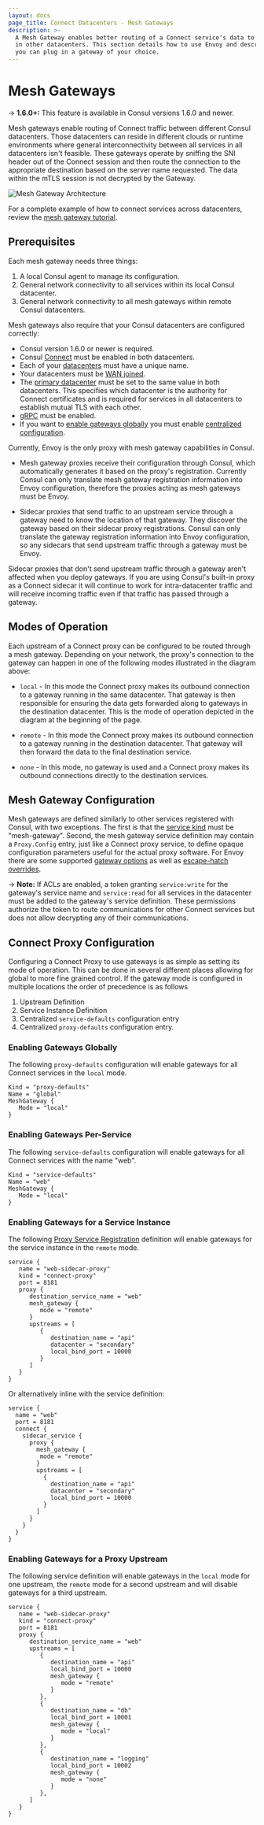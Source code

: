 ```yaml
---
layout: docs
page_title: Connect Datacenters - Mesh Gateways
description: >-
  A Mesh Gateway enables better routing of a Connect service's data to upstreams
  in other datacenters. This section details how to use Envoy and describes how
  you can plug in a gateway of your choice.
---
```



# Mesh Gateways

-> **1.6.0+:** This feature is available in Consul versions 1.6.0 and newer.

Mesh gateways enable routing of Connect traffic between different Consul datacenters. Those datacenters
can reside in different clouds or runtime environments where general interconnectivity between all services
in all datacenters isn't feasible. These gateways operate by sniffing the SNI header out of the Connect session
and then route the connection to the appropriate destination based on the server name requested. The data
within the mTLS session is not decrypted by the Gateway.

![Mesh Gateway Architecture](/img/mesh-gateways.png)

For a complete example of how to connect services across datacenters,
review the [mesh gateway tutorial](https://learn.hashicorp.com/tutorials/consul/service-mesh-gateways).

## Prerequisites

Each mesh gateway needs three things:

1. A local Consul agent to manage its configuration.
2. General network connectivity to all services within its local Consul datacenter.
3. General network connectivity to all mesh gateways within remote Consul datacenters.

Mesh gateways also require that your Consul datacenters are configured correctly:

-  Consul version 1.6.0 or newer is required.
- Consul [Connect](/docs/agent/options#connect) must be enabled in both datacenters.
- Each of your [datacenters](/docs/agent/options#datacenter) must have a unique name.
- Your datacenters must be [WAN joined](https://learn.hashicorp.com/tutorials/consul/federarion-gossip-wan).
- The [primary datacenter](/docs/agent/options#primary_datacenter) must be set to the same value in both datacenters. This specifies which datacenter is the authority for Connect certificates and is required for services in all datacenters to establish mutual TLS with each other.
- [gRPC](/docs/agent/options#grpc_port) must be enabled.
- If you want to [enable gateways globally](/docs/connect/mesh-gateway#enabling-gateways-globally) you must enable [centralized configuration](/docs/agent/options#enable_central_service_config).

Currently, Envoy is the only proxy with mesh gateway capabilities in Consul.

- Mesh gateway proxies receive their configuration through Consul, which
  automatically generates it based on the proxy's registration. Currently Consul
  can only translate mesh gateway registration information into Envoy
  configuration, therefore the proxies acting as mesh gateways must be Envoy.

- Sidecar proxies that send traffic to an upstream service through a gateway
  need to know the location of that gateway. They discover the gateway based on
  their sidecar proxy registrations. Consul can only translate the gateway
  registration information into Envoy configuration, so any sidecars that send
  upstream traffic through a gateway must be Envoy.

Sidecar proxies that don't send upstream traffic through a gateway aren't
affected when you deploy gateways. If you are using Consul's built-in proxy as a
Connect sidecar it will continue to work for intra-datacenter traffic and will
receive incoming traffic even if that traffic has passed through a gateway.

## Modes of Operation

Each upstream of a Connect proxy can be configured to be routed through a mesh gateway. Depending on
your network, the proxy's connection to the gateway can happen in one of the following modes
illustrated in the diagram above:

- `local` - In this mode the Connect proxy makes its outbound connection to a gateway running in the
  same datacenter. That gateway is then responsible for ensuring the data gets forwarded along to
  gateways in the destination datacenter. This is the mode of operation depicted in the diagram at
  the beginning of the page.

- `remote` - In this mode the Connect proxy makes its outbound connection to a gateway running in the
  destination datacenter. That gateway will then forward the data to the final destination service.

- `none` - In this mode, no gateway is used and a Connect proxy makes its outbound connections directly
  to the destination services.

## Mesh Gateway Configuration

Mesh gateways are defined similarly to other services registered with Consul, with two exceptions.
The first is that the [service kind](/api/agent/service#kind) must be "mesh-gateway". Second,
the mesh gateway service definition may contain a `Proxy.Config` entry, just like a
Connect proxy service, to define opaque configuration parameters useful for the actual proxy software.
For Envoy there are some supported [gateway options](/docs/connect/proxies/envoy#gateway-options) as well as
[escape-hatch overrides](/docs/connect/proxies/envoy#escape-hatch-overrides).

-> **Note:** If ACLs are enabled, a token granting `service:write` for the gateway's service name
and `service:read` for all services in the datacenter must be added to the gateway's service definition.
These permissions authorize the token to route communications for other Connect services but does not
allow decrypting any of their communications.

## Connect Proxy Configuration

Configuring a Connect Proxy to use gateways is as simple as setting its mode of operation. This can be done
in several different places allowing for global to more fine grained control. If the gateway mode is configured
in multiple locations the order of precedence is as follows

1. Upstream Definition
2. Service Instance Definition
3. Centralized `service-defaults` configuration entry
4. Centralized `proxy-defaults` configuration entry.

### Enabling Gateways Globally

The following `proxy-defaults` configuration will enable gateways for all Connect services in the `local` mode.

```hcl
Kind = "proxy-defaults"
Name = "global"
MeshGateway {
   Mode = "local"
}
```

### Enabling Gateways Per-Service

The following `service-defaults` configuration will enable gateways for all Connect services with the name "web".

```hcl
Kind = "service-defaults"
Name = "web"
MeshGateway {
   Mode = "local"
}
```

### Enabling Gateways for a Service Instance

The following [Proxy Service Registration](/docs/connect/registration/service-registration)
definition will enable gateways for the service instance in the `remote` mode.

```hcl
service {
   name = "web-sidecar-proxy"
   kind = "connect-proxy"
   port = 8181
   proxy {
      destination_service_name = "web"
      mesh_gateway {
         mode = "remote"
      }
      upstreams = [
         {
            destination_name = "api"
            datacenter = "secondary"
            local_bind_port = 10000
         }
      ]
   }
}
```

Or alternatively inline with the service definition:

```hcl
service {
  name = "web"
  port = 8181
  connect {
    sidecar_service {
      proxy {
        mesh_gateway {
         mode = "remote"
        }
        upstreams = [
          {
            destination_name = "api"
            datacenter = "secondary"
            local_bind_port = 10000
          }
        ]
      }
    }
  }
}
```

### Enabling Gateways for a Proxy Upstream

The following service definition will enable gateways in the `local` mode for one upstream, the `remote` mode
for a second upstream and will disable gateways for a third upstream.

```hcl
service {
   name = "web-sidecar-proxy"
   kind = "connect-proxy"
   port = 8181
   proxy {
      destination_service_name = "web"
      upstreams = [
         {
            destination_name = "api"
            local_bind_port = 10000
            mesh_gateway {
               mode = "remote"
            }
         },
         {
            destination_name = "db"
            local_bind_port = 10001
            mesh_gateway {
               mode = "local"
            }
         },
         {
            destination_name = "logging"
            local_bind_port = 10002
            mesh_gateway {
               mode = "none"
            }
         },
      ]
   }
}
```
